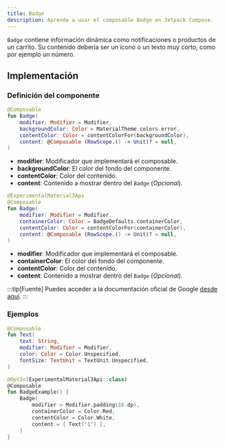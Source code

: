 ```yaml
---
title: Badge
description: Aprende a usar el composable Badge en Jetpack Compose.
---
```


[comment]: <> (La ruta siempre será assets/nombeComponente/componente-header.webp)


<HeadingImage src={heroImage} alt="Imagen del componente BadgedBox"/>

`Badge` contiene información dinámica como notificaciones o productos de un carrito. Su contenido debería ser un icono o un texto muy corto, como por ejemplo un número.

## Implementación

### Definición del componente

[comment]: <> (Añade un ``TabItem`` por cada tipo de implementación que tenga)

<Tabs>
<TabItem label="Material">

```kotlin
@Composable
fun Badge(
    modifier: Modifier = Modifier,
    backgroundColor: Color = MaterialTheme.colors.error,
    contentColor: Color = contentColorFor(backgroundColor),
    content: @Composable (RowScope.() -> Unit)? = null,
)
```

- **modifier**: Modificador que implementará el composable.
- **backgroundColor**: El color del fondo del componente.
- **contentColor**: Color del contenido.
- **content**: Contenido a mostrar dentro del `Badge` (_Opcional_).

</TabItem>
<TabItem label="Material 3">

```kotlin
@ExperimentalMaterial3Api
@Composable
fun Badge(
    modifier: Modifier = Modifier,
    containerColor: Color = BadgeDefaults.containerColor,
    contentColor: Color = contentColorFor(containerColor),
    content: @Composable (RowScope.() -> Unit)? = null,
)
```

- **modifier**: Modificador que implementará el composable.
- **containerColor**: El color del fondo del componente.
- **contentColor**: Color del contenido.
- **content**: Contenido a mostrar dentro del `Badge` (_Opcional_).

</TabItem>
</Tabs>

[comment]: <> (No modifiques el tip)

:::tip[Fuente]
Puedes acceder a la documentación oficial de Google
[desde aquí](https://developer.android.com/reference/kotlin/androidx/compose/runtime/package-summary).
:::

### Ejemplos

<Tabs>
<TabItem label="Material">

```kotlin
@Composable
fun Text(
    text: String,
    modifier: Modifier = Modifier,
    color: Color = Color.Unspecified,
    fontSize: TextUnit = TextUnit.Unspecified,
)
```

</TabItem>
<TabItem label="Material 3">

```kotlin
@OptIn(ExperimentalMaterial3Api::class)
@Composable
fun BadgeExample() {
    Badge(
        modifier = Modifier.padding(16.dp),
        containerColor = Color.Red,
        contentColor = Color.White,
        content = { Text("1") },
    )
}
```

</TabItem>
</Tabs>